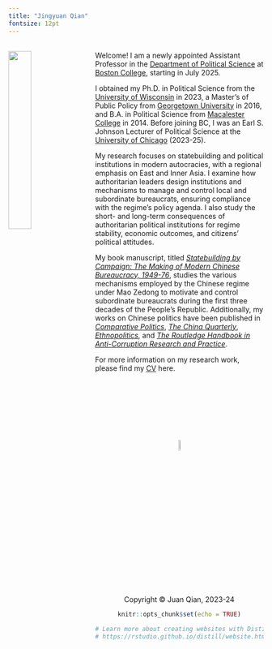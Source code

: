 ```yaml
---
title: "Jingyuan Qian"
fontsize: 12pt
---
```


<br>
<img src="juan2.jpg" style="width:30%; margin-right: 20px" align="left">
Welcome! I am a newly appointed Assistant Professor in the [Department of Political Science](https://www.bc.edu/bc-web/schools/morrissey/departments/political-science.html) at [Boston College](https://www.bc.edu/), starting in July 2025.

I obtained my Ph.D. in Political Science from the [University of Wisconsin](https://polisci.wisc.edu/) in 2023, a Master’s of Public Policy from [Georgetown University](https://mccourt.georgetown.edu/) in 2016, and B.A. in Political Science from [Macalester College](https://www.macalester.edu/political-science/) in 2014. Before joining BC, I was an Earl S. Johnson Lecturer of Political Science at the [University of Chicago](https://mapss.uchicago.edu/) (2023-25).

My research focuses on statebuilding and political institutions in modern autocracies, with a regional emphasis on East and Inner Asia. I examine how authoritarian leaders design institutions and mechanisms to manage and control local and subordinate bureaucrats, ensuring compliance with the regime’s policy agenda. I also study the short- and long-term consequences of authoritarian political institutions for regime stability, economic outcomes, and citizens’ political attitudes.

My book manuscript, titled *[Statebuilding by Campaign: The Making of Modern Chinese Bureaucracy, 1949-76](dissertation.html)*, studies the various mechanisms employed by the Chinese regime under Mao Zedong to motivate and control subordinate bureaucrats during the first three decades of the People's Republic. Additionally, my works on Chinese politics have been published in *[Comparative Politics](https://doi.org/10.5129/001041524X17069685289697)*, *[The China Quarterly](https://doi.org/10.1017/S0305741023000644)*, *[Ethnopolitics](https://doi.org/10.1080/17449057.2021.2001954)*, and *[The Routledge Handbook in Anti-Corruption Research and Practice](http://doi.org/10.4324/9781003303275-45)*. 

For more information on my research work, please find my [CV](cv.pdf) here. 

<br>
<br>
<br>
<br>
<br>
<br>
<br>
<center> <img src="juan_logo.png" style="width:7.5%">
<br>
<center> Copyright © Juan Qian, 2023-24

```r
knitr::opts_chunk$set(echo = TRUE)

# Learn more about creating websites with Distill at:
# https://rstudio.github.io/distill/website.html

```
